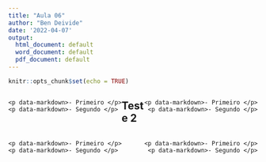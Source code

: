 ```yaml
---
title: "Aula 06"
author: "Ben Deivide"
date: '2022-04-07'
output:
  html_document: default
  word_document: default
  pdf_document: default
---
```


```r
knitr::opts_chunk$set(echo = TRUE)
```


<section>
  <div style="text-align: left; float: left">
    <p data-markdown>- Primeiro </p>
    <p data-markdown>- Segundo </p>
  </div> 
  <div style="text-align: right; float: right">
    <p data-markdown>- Primeiro </p>
    <p data-markdown>- Segundo </p>
  </div> 
</section>


## Teste 2

  <div style="text-align: left; float: left">
    <p data-markdown>- Primeiro </p>
    <p data-markdown>- Segundo </p>
  </div> 
  <div style="text-align: right; float: right">
    <p data-markdown>- Primeiro </p>
    <p data-markdown>- Segundo </p>
  </div> 








